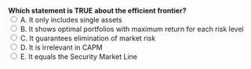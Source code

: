 ::: {.question-block}
<form onsubmit="event.preventDefault(); checkAnswer('module2_mcq_q83')" data-correct-answer="B">
<strong style="display: block;">Which statement is TRUE about the efficient frontier?</strong>
<label><input type="radio" name="module2_mcq_q83" value="A"> A. It only includes single assets</label><br>
<label><input type="radio" name="module2_mcq_q83" value="B"> B. It shows optimal portfolios with maximum return for each risk level</label><br>
<label><input type="radio" name="module2_mcq_q83" value="C"> C. It guarantees elimination of market risk</label><br>
<label><input type="radio" name="module2_mcq_q83" value="D"> D. It is irrelevant in CAPM</label><br>
<label><input type="radio" name="module2_mcq_q83" value="E"> E. It equals the Security Market Line</label><br>
</form>
<div id="feedback-module2_mcq_q83" class="feedback" data-status="" style="display:none;">
✅ Correct: B. The efficient frontier represents optimal risk-return trade-offs.
</div>
:::
